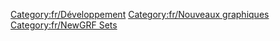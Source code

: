 {{en/Bilingual box| Fr
| ---.
| ''Pages involved with the 8bpp graphics replacement project, "OpenGFX". Main page: [[fr/Archive/Community/Remplacement de graphiques|Graphics Replacement]].''}}

[[Category:fr/Développement]]
[[Category:fr/Nouveaux graphiques]]
[[Category:fr/NewGRF Sets]]